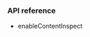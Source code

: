 <PlatformWrapper platform="ios">

### API reference

- <Link to="{{Global.API_REF_IOS_ROOT_RTC_KIT}}/agorartcenginekit/enablecontentinspect(_:config:)">enableContentInspect</Link>

</PlatformWrapper>
